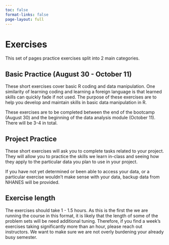 ```yaml
---
toc: false
format-links: false
page-layout: full
---
```

# Exercises

This set of pages practice exercises split into 2 main categories.

## Basic Practice (August 30 - October 11)

These short exercises cover basic R coding and data manipulation. 
One similarity of learning coding and learning a foreign language is that learned skills can quickly fade if not used. 
The purpose of these exercises are to help you develop and maintain skills in basic data manipulation in R. 

These exercises are to be completed between the end of the bootcamp (August 30) and the beginning of the data analysis module (October 11).
There will be 3-4 in total. 

## Project Practice

These short exercises will ask you to complete tasks related to your project. 
They will allow you to practice the skills we learn in-class and seeing how they apply to the particular data you plan to use in your project. 

If you have not yet determined or been able to access your data, or a particular exercise wouldn't make sense with your data, backup data from NHANES will be provided. 

## Exercise length

The exercises should take 1 - 1.5 hours. 
As this is the first the we are running the course in this format, it is likely that the length of some of the problem sets will be need additional tuning. 
Therefore, if you find a week's exercises taking significantly more than an hour, please reach out instructors.
We want to make sure we are not overly burdening your already busy semester.